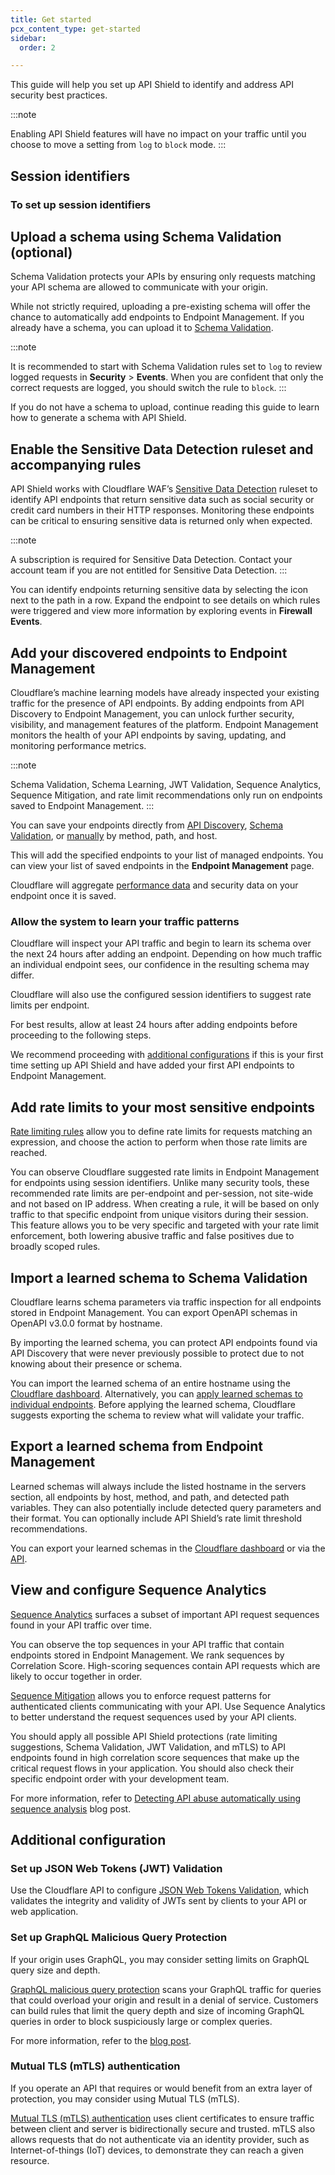 ```yaml
---
title: Get started
pcx_content_type: get-started
sidebar:
  order: 2

---
```



This guide will help you set up API Shield to identify and address API security best practices.

:::note

Enabling API Shield features will have no impact on your traffic until you choose to move a setting from `log` to `block` mode. 
:::

## Session identifiers

<Render file="session-identifiers" />

### To set up session identifiers

<Render file="set-up-session-identifiers" />

## Upload a schema using Schema Validation (optional)

Schema Validation protects your APIs by ensuring only requests matching your <GlossaryTooltip term="API schema">API schema</GlossaryTooltip> are allowed to communicate with your origin.

While not strictly required, uploading a pre-existing schema will offer the chance to automatically add endpoints to Endpoint Management. If you already have a schema, you can upload it to [Schema Validation](/api-shield/security/schema-validation/).

:::note

It is recommended to start with Schema Validation rules set to `log` to review logged requests in **Security** > **Events**. When you are confident that only the correct requests are logged, you should switch the rule to `block`. 
:::

If you do not have a schema to upload, continue reading this guide to learn how to generate a schema with API Shield.

## Enable the Sensitive Data Detection ruleset and accompanying rules

API Shield works with Cloudflare WAF’s [Sensitive Data Detection](/api-shield/management-and-monitoring/#sensitive-data-detection) ruleset to identify <GlossaryTooltip term="API endpoint">API endpoints</GlossaryTooltip> that return sensitive data such as social security or credit card numbers in their HTTP responses. Monitoring these endpoints can be critical to ensuring sensitive data is returned only when expected.

:::note

A subscription is required for Sensitive Data Detection. Contact your account team if you are not entitled for Sensitive Data Detection. 
:::

You can identify endpoints returning sensitive data by selecting the icon next to the path in a row. Expand the endpoint to see details on which rules were triggered and view more information by exploring events in **Firewall Events**.

## Add your discovered endpoints to Endpoint Management

Cloudflare’s machine learning models have already inspected your existing traffic for the presence of API endpoints. By adding endpoints from API Discovery to Endpoint Management, you can unlock further security, visibility, and management features of the platform. Endpoint Management monitors the health of your API endpoints by saving, updating, and monitoring performance metrics.

:::note

Schema Validation, Schema Learning, JWT Validation, Sequence Analytics, Sequence Mitigation, and rate limit recommendations only run on endpoints saved to Endpoint Management. 
:::

You can save your endpoints directly from [API Discovery](/api-shield/management-and-monitoring/#add-endpoints-from-api-discovery), [Schema Validation](/api-shield/management-and-monitoring/#add-endpoints-from-schema-validation), or [manually](/api-shield/management-and-monitoring/#add-endpoints-manually) by method, path, and host.

This will add the specified endpoints to your list of managed endpoints. You can view your list of saved endpoints in the **Endpoint Management** page.

Cloudflare will aggregate [performance data](/api-shield/management-and-monitoring/#endpoint-performance-analysis) and security data on your endpoint once it is saved.

### Allow the system to learn your traffic patterns

Cloudflare will inspect your API traffic and begin to learn its schema over the next 24 hours after adding an endpoint. Depending on how much traffic an individual endpoint sees, our confidence in the resulting schema may differ.

Cloudflare will also use the configured session identifiers to suggest rate limits per endpoint.

For best results, allow at least 24 hours after adding endpoints before proceeding to the following steps.

We recommend proceeding with [additional configurations](/api-shield/get-started/#additional-configuration) if this is your first time setting up API Shield and have added your first API endpoints to Endpoint Management.

## Add rate limits to your most sensitive endpoints

[Rate limiting rules](/waf/rate-limiting-rules/) allow you to define rate limits for requests matching an expression, and choose the action to perform when those rate limits are reached.

You can observe Cloudflare suggested rate limits in Endpoint Management for endpoints using session identifiers. Unlike many security tools, these recommended rate limits are per-endpoint and per-session, not site-wide and not based on IP address. When creating a rule, it will be based on only traffic to that specific endpoint from unique visitors during their session. This feature allows you to be very specific and targeted with your rate limit enforcement, both lowering abusive traffic and false positives due to broadly scoped rules.

## Import a learned schema to Schema Validation

Cloudflare learns schema parameters via traffic inspection for all endpoints stored in Endpoint Management. You can export OpenAPI schemas in OpenAPI v3.0.0 format by hostname.

By importing the learned schema, you can protect API endpoints found via API Discovery that were never previously possible to protect due to not knowing about their presence or schema.

You can import the learned schema of an entire hostname using the [Cloudflare dashboard](/api-shield/security/schema-validation/#add-validation-by-applying-a-learned-schema-to-an-entire-hostname). Alternatively, you can [apply learned schemas to individual endpoints](/api-shield/security/schema-validation/#add-validation-by-applying-a-learned-schema-to-a-single-endpoint). Before applying the learned schema, Cloudflare suggests exporting the schema to review what will validate your traffic.

## Export a learned schema from Endpoint Management

Learned schemas will always include the listed hostname in the servers section, all endpoints by host, method, and path, and detected path variables. They can also potentially include detected query parameters and their format. You can optionally include API Shield’s rate limit threshold recommendations.

You can export your learned schemas in the [Cloudflare dashboard](/api-shield/management-and-monitoring/#export-a-schema) or via the [API](/api/operations/api-shield-endpoint-management-retrieve-operations-and-features-as-open-api-schemas).

## View and configure Sequence Analytics

[Sequence Analytics](/api-shield/security/sequence-analytics/) surfaces a subset of important API request sequences found in your API traffic over time.

You can observe the top sequences in your API traffic that contain endpoints stored in Endpoint Management. We rank sequences by Correlation Score. High-scoring sequences contain API requests which are likely to occur together in order.

[Sequence Mitigation](/api-shield/security/sequence-mitigation/) allows you to enforce request patterns for authenticated clients communicating with your API. Use Sequence Analytics to better understand the request sequences used by your API clients.

You should apply all possible API Shield protections (rate limiting suggestions, Schema Validation, JWT Validation, and mTLS) to API endpoints found in high correlation score sequences that make up the critical request flows in your application. You should also check their specific endpoint order with your development team.

For more information, refer to [Detecting API abuse automatically using sequence analysis](https://blog.cloudflare.com/api-sequence-analytics) blog post.

## Additional configuration

### Set up JSON Web Tokens (JWT) Validation

Use the Cloudflare API to configure [JSON Web Tokens Validation](/api-shield/security/jwt-validation/), which validates the integrity and validity of JWTs sent by clients to your API or web application.

### Set up GraphQL Malicious Query Protection

If your origin uses GraphQL, you may consider setting limits on GraphQL query size and depth.

[GraphQL malicious query protection](/api-shield/security/graphql-protection/configure/) scans your GraphQL traffic for queries that could overload your origin and result in a denial of service. Customers can build rules that limit the query depth and size of incoming GraphQL queries in order to block suspiciously large or complex queries.

For more information, refer to the [blog post](https://blog.cloudflare.com/protecting-graphql-apis-from-malicious-queries/).

### Mutual TLS (mTLS) authentication

If you operate an API that requires or would benefit from an extra layer of protection, you may consider using Mutual TLS (mTLS).

[Mutual TLS (mTLS) authentication](/api-shield/security/mtls/) uses client certificates to ensure traffic between client and server is bidirectionally secure and trusted. mTLS also allows requests that do not authenticate via an identity provider, such as Internet-of-things (IoT) devices, to demonstrate they can reach a given resource.
